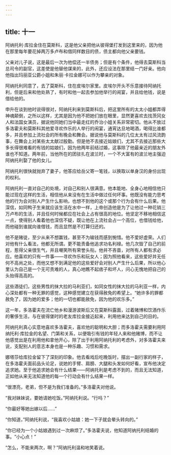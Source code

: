 ```yaml
---
---
---
```

title: 十一
---




阿纳托利·库拉金住在莫斯科，这是他父亲把他从彼得堡打发到这里来的，因为他在那里每年要花掉两万多卢布和借同样数目的债，债主都向他父亲要钱。

父亲对儿子说，这是最后一次为他偿还一半债务；但是有个条件，他得去莫斯科当总司令的副官，这差使是他替他谋来的，此外，还应设法在那里结一门好亲。他向他指出玛丽亚公爵小姐和朱丽·卡拉金娜可以作为攀亲的对象。

阿纳托利同意了，去了莫斯科，住在皮埃尔家里。皮埃尔开头不乐意接待阿纳托利，但是后来和他处熟了，有时和他一起去参加他举行的闹宴，并且给他钱，说是借给他的。

申升在谈到他时说得很对，阿纳托利来到莫斯科后，把这里所有的太太小姐都弄得神魂颠倒，之所以这样，尤其是因为他不把她们放在眼里，显然更喜欢去找茨冈女人和法国女演员，据说他同她们当中最走红的乔治小姐关系非常密切。他从不放过多洛霍夫和莫斯科其他爱寻欢作乐的人举行的闹宴，通宵达旦地喝酒，喝得比谁都多，并且参加上流社会的所有晚会和舞会。据说他与莫斯科的几位太太有过风流韵事，在舞会上对某些太太献过殷勤。但是他不去接近姑娘们，尤其不去接近那些大多长得很难看的有钱的姑娘们，因为他两年前结过婚，这事除了他最亲近的朋友外谁也不知道。两年前，当他所在的团驻扎在波兰时，一个不大富有的波兰地主强迫阿纳托利娶了他的女儿。

阿纳托利很快就抛弃了妻子，他答应给岳父寄一笔钱，以换取以单身汉的身份出现的权利。

阿纳托利一直对自己的处境，对自己和别人很满意。他本能地、全身心地相信他只能过现在这样的生活，相信他从来没有在生活中做过任何坏事。他既没有能力思考他的行为会对别人产生什么影响，也想不到他的这个或那个行为会有什么后果。他深信，如同鸭子生来就应该生活在水中一样，上帝创造他是为了让他过一种花销三万卢布的生活，并且任何时候都应在社会上占有很高的地位。他坚定不移地相信这一点，使得别人看着他也深信不疑，既让他在上流社会占一个高位，也借钱给他，而他碰到谁就向谁借钱，而且显然是不打算归还的。

他不是赌徒，至少从来不想赢钱，甚至不为输钱而感到惋惜。他不爱好虚荣。人们对他有什么看法，他都无所谓。更不能责备他追求功名利禄。他几次毁了自己的前程，惹得父亲很生气，并且嘲笑所有荣誉头衔。他并不吝啬，对所有人都有求必应。他喜欢的只有一件事——寻欢作乐和玩女人；因为照他看来，这些爱好并无任何不高尚之处，而他又想不到满足他的这些爱好会对别人产生什么后果，所以他心里认为自己是一个无可责难的人，真心地瞧不起痞子和坏人，问心无愧地把自己的头抬得高高的。

这些酒徒们，这些男性的抹大拉的马利亚们，如同女性的抹大拉的马利亚一样，内心深处都有一种无罪的感觉，这种感觉建立在获得赦免的希望上。“她许多的罪都赦免了，因为她的爱多；他的一切也都能赦免，因为他的欢乐多。”

这一年，多洛霍夫在流亡他乡和漫游波斯后又在莫斯科露面，过着赌博和饮酒作乐的奢侈生活，与在彼得堡时的老友库拉金接近起来，利用他来达到自己的目的。

阿纳托利真心实意地喜欢多洛霍夫，喜欢他的聪明和大胆；而多洛霍夫需要利用阿纳托利·库拉金的名望、门第和关系，以便吸引有钱的年轻人来和他赌博，而不让他感觉出是在利用他和拿他开心，除了出于利用阿纳托利的考虑外，对多洛霍夫来说，支配别人的意志本身也是一种乐趣、习惯和需求。

娜塔莎给库拉金留下了深刻的印象。他去看戏后吃晚饭时，摆出一副行家的样子，在多洛霍夫面前品头论足，说她的手臂、肩膀、大腿和头发如何好看，宣布他决定追求她。至于他追求她会有什么结果——阿纳托利是考虑不到的，而且无法知道，正如他从来无法知道他的每一个行动会有什么结果一样。

“很漂亮，老弟，但不是为我们准备的。”多洛霍夫对他说。

“我对妹妹说，要她请她吃饭。”阿纳托利说。“行吗？”

“你最好等她出嫁以后……”

“你知道，”阿纳托利说，“我喜欢小姑娘：她一下子就会晕头转向的。”

“你已经为一个小姑娘遇到过一次麻烦了。”多洛霍夫说，他知道阿纳托利结婚的事。“小心点！”

“怎么，不能来两次，啊？”阿纳托利温和地笑着说。